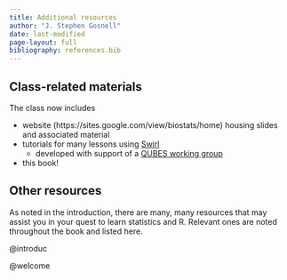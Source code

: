 ```yaml
---
title: Additional resources
author: "J. Stephen Gosnell"
date: last-modified
page-layout: full
bibliography: references.bib
---
```


## Class-related materials

The class now includes

-   website (https://sites.google.com/view/biostats/home) housing slides and
    associated material
-   tutorials for many lessons using
    [Swirl](https://swirlstats.com/){target="_blank"}
    -   developed with support of a [QUBES working
        group](https://qubeshub.org/community/groups/teaching_r_fmn){target="_blank"}
-   this book!

## Other resources

As noted in the introduction, there are many, many resources that may assist you
in your quest to learn statistics and R. Relevant ones are noted throughout the
book and listed here.

@introduc

@welcome
